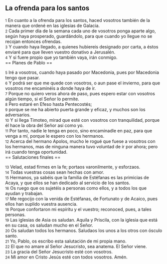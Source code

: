 == La ofrenda para los santos ==

{{anchor|1}} <small>1</small> En cuanto a la ofrenda para los santos, haced vosotros también de la manera que ordené en las iglesias de Galacia.<br>
{{anchor|2}} <small>2</small> Cada primer día de la semana cada uno de vosotros ponga aparte algo, según haya prosperado, guardándolo, para que cuando yo llegue no se recojan entonces ofrendas.<br>
{{anchor|3}} <small>3</small> Y cuando haya llegado, a quienes hubiereis designado por carta, a éstos enviaré para que lleven vuestro donativo a Jerusalén.<br>
{{anchor|4}} <small>4</small> Y si fuere propio que yo también vaya, irán conmigo.<br>
== Planes de Pablo ==

{{anchor|5}} <small>5</small> Iré a vosotros, cuando haya pasado por Macedonia, pues por Macedonia tengo que pasar.<br>
{{anchor|6}} <small>6</small> Y podrá ser que me quede con vosotros, o aun pase el invierno, para que vosotros me encaminéis a donde haya de ir.<br>
{{anchor|7}} <small>7</small> Porque no quiero veros ahora de paso, pues espero estar con vosotros algún tiempo, si el Señor lo permite.<br>
{{anchor|8}} <small>8</small> Pero estaré en Efeso hasta Pentecostés;<br>
{{anchor|9}} <small>9</small> porque se me ha abierto puerta grande y eficaz, y muchos son los adversarios.<br>
{{anchor|10}} <small>10</small> Y si llega Timoteo, mirad que esté con vosotros con tranquilidad, porque él hace la obra del Señor así como yo.<br>
{{anchor|11}} <small>11</small> Por tanto, nadie le tenga en poco, sino encaminadle en paz, para que venga a mí, porque le espero con los hermanos.<br>
{{anchor|12}} <small>12</small> Acerca del hermano Apolos, mucho le rogué que fuese a vosotros con los hermanos, mas de ninguna manera tuvo voluntad de ir por ahora; pero irá cuando tenga oportunidad.<br>
== Salutaciones finales ==

{{anchor|13}} <small>13</small> Velad, estad firmes en la fe; portaos varonilmente, y esforzaos.<br>
{{anchor|14}} <small>14</small> Todas vuestras cosas sean hechas con amor.<br>
{{anchor|15}} <small>15</small> Hermanos, ya sabéis que la familia de Estéfanas es las primicias de Acaya, y que ellos se han dedicado al servicio de los santos.<br>
{{anchor|16}} <small>16</small> Os ruego que os sujetéis a personas como ellos, y a todos los que ayudan y trabajan.<br>
{{anchor|17}} <small>17</small> Me regocijo con la venida de Estéfanas, de Fortunato y de Acaico, pues ellos han suplido vuestra ausencia.<br>
{{anchor|18}} <small>18</small> Porque confortaron mi espíritu y el vuestro; reconoced, pues, a tales personas.<br>
{{anchor|19}} <small>19</small> Las iglesias de Asia os saludan. Aquila y Priscila, con la iglesia que está en su casa, os saludan mucho en el Señor.<br>
{{anchor|20}} <small>20</small> Os saludan todos los hermanos. Saludaos los unos a los otros con ósculo santo.<br>
{{anchor|21}} <small>21</small> Yo, Pablo, os escribo esta salutación de mi propia mano.<br>
{{anchor|22}} <small>22</small> El que no amare al Señor Jesucristo, sea anatema. El Señor viene.<br>
{{anchor|23}} <small>23</small> La gracia del Señor Jesucristo esté con vosotros.<br>
{{anchor|24}} <small>24</small> Mi amor en Cristo Jesús esté con todos vosotros. Amén.<br>
